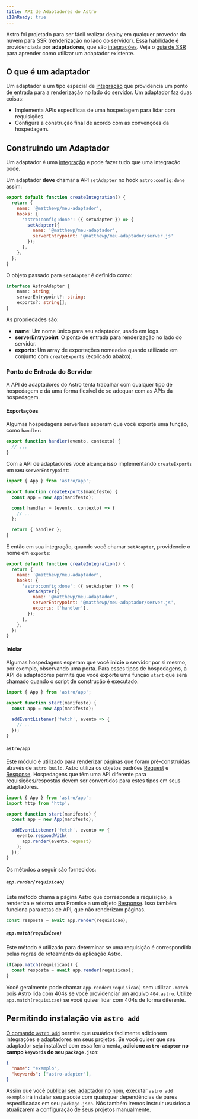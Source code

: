 ```yaml
---
title: API de Adaptadores do Astro
i18nReady: true
---
```


Astro foi projetado para ser fácil realizar deploy em qualquer provedor da nuvem para SSR (renderização no lado do servidor). Essa habilidade é providenciada por __adaptadores__, que são [integrações](/pt-br/reference/integrations-reference/). Veja o [guia de SSR](/pt-br/guides/server-side-rendering/#adicionando-um-adaptador) para aprender como utilizar um adaptador existente.

## O que é um adaptador

Um adaptador é um tipo especial de [integração](/pt-br/reference/integrations-reference/) que providencia um ponto de entrada para a renderização no lado do servidor. Um adaptador faz duas coisas:

- Implementa APIs específicas de uma hospedagem para lidar com requisições.
- Configura a construção final de acordo com as convenções da hospedagem.

## Construindo um Adaptador

Um adaptador é uma [integração](/pt-br/reference/integrations-reference/) e pode fazer tudo que uma integração pode.

Um adaptador __deve__ chamar a API `setAdapter` no hook `astro:config:done` assim:

```js title="meu-adaptador.mjs"
export default function createIntegration() {
  return {
    name: '@matthewp/meu-adaptador',
    hooks: {
      'astro:config:done': ({ setAdapter }) => {
        setAdapter({
          name: '@matthewp/meu-adaptador',
          serverEntrypoint: '@matthewp/meu-adaptador/server.js'
        });
      },
    },
  };
}
```

O objeto passado para `setAdapter` é definido como:

```ts
interface AstroAdapter {
	name: string;
	serverEntrypoint?: string;
	exports?: string[];
}
```

As propriedades são:

* __name__: Um nome único para seu adaptador, usado em logs.
* __serverEntrypoint__: O ponto de entrada para renderização no lado do servidor.
* __exports__: Um array de exportações nomeadas quando utilizado em conjunto com `createExports` (explicado abaixo).

### Ponto de Entrada do Servidor

A API de adaptadores do Astro tenta trabalhar com qualquer tipo de hospedagem e dá uma forma flexível de se adequar com as APIs da hospedagem.

#### Exportações

Algumas hospedagens serverless esperam que você exporte uma função, como `handler`:

```js
export function handler(evento, contexto) {
  // ...
}
```

Com a API de adaptadores você alcança isso implementando `createExports` em seu `serverEntrypoint`:

```js
import { App } from 'astro/app';

export function createExports(manifesto) {
  const app = new App(manifesto);

  const handler = (evento, contexto) => {
    // ...
  };

  return { handler };
}
```

E então em sua integração, quando você chamar `setAdapter`, providencie o nome em `exports`:

```js title="meu-adaptador.mjs" ins={9}
export default function createIntegration() {
  return {
    name: '@matthewp/meu-adaptador',
    hooks: {
      'astro:config:done': ({ setAdapter }) => {
        setAdapter({
          name: '@matthewp/meu-adaptador',
          serverEntrypoint: '@matthewp/meu-adaptador/server.js',
          exports: ['handler'],
        });
      },
    },
  };
}
```

#### Iniciar

Algumas hospedagens esperam que você **inicie** o servidor por si mesmo, por exemplo, observando uma porta. Para esses tipos de hospedagens, a API de adaptadores permite que você exporte uma função `start` que será chamado quando o script de construção é executado.

```js
import { App } from 'astro/app';

export function start(manifesto) {
  const app = new App(manifesto);

  addEventListener('fetch', evento => {
    // ...
  });
}
```

#### `astro/app`

Este módulo é utilizado para renderizar páginas que foram pré-construídas através de `astro build`. Astro utiliza os objetos padrões [Request](https://developer.mozilla.org/pt-BR/docs/Web/API/Request) e [Response](https://developer.mozilla.org/pt-BR/docs/Web/API/Response). Hospedagens que têm uma API diferente para requisições/respostas devem ser convertidos para estes tipos em seus adaptadores.

```js
import { App } from 'astro/app';
import http from 'http';

export function start(manifesto) {
  const app = new App(manifesto);

  addEventListener('fetch', evento => {
    evento.respondWith(
      app.render(evento.request)
    );
  });
}
```

Os métodos a seguir são fornecidos:

##### `app.render(requisicao)`

Este método chama a página Astro que corresponde a requisição, a renderiza e retorna uma Promise a um objeto [Response](https://developer.mozilla.org/pt-BR/docs/Web/API/Response). Isso também funciona para rotas de API, que não renderizam páginas.

```js
const resposta = await app.render(requisicao);
```

##### `app.match(requisicao)`

Este método é utilizado para determinar se uma requisição é correspondida pelas regras de roteamento da aplicação Astro.

```js
if(app.match(requisicao)) {
  const resposta = await app.render(requisicao);
}
```

Você geralmente pode  chamar `app.render(requisicao)` sem utilizar `.match` pois Astro lida com 404s se você providenciar um arquivo `404.astro`. Utilize `app.match(requisicao)` se você quiser lidar com 404s de forma diferente.

## Permitindo instalação via `astro add`

[O comando `astro add`](/pt-br/reference/cli-reference/#astro-add) permite que usuários facilmente adicionem integrações e adaptadores em seus projetos. Se você quiser que _seu_ adaptador seja instalável com essa ferramenta, **adicione `astro-adapter` no campo `keywords` do seu `package.json`**:

```json
{
  "name": "exemplo",
  "keywords": ["astro-adapter"],
}
```

Assim que você [publicar seu adaptador no npm](https://docs.npmjs.com/cli/v8/commands/npm-publish), executar `astro add exemplo` irá instalar seu pacote com quaisquer dependências de pares especificadas em seu `package.json`. Nós também iremos instruir usuários a atualizarem a configuração de seus projetos manualmente.
